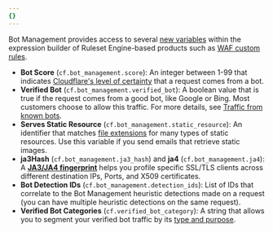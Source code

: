 ```yaml
---
{}
---
```


Bot Management provides access to several [new variables](/ruleset-engine/rules-language/fields/reference/?field-category=Bots) within the expression builder of Ruleset Engine-based products such as [WAF custom rules](/waf/custom-rules/).

- **Bot Score** (`cf.bot_management.score`): An integer between 1-99 that indicates [Cloudflare's level of certainty](/bots/concepts/bot-score/) that a request comes from a bot.
- **Verified Bot** (`cf.bot_management.verified_bot`): A boolean value that is true if the request comes from a good bot, like Google or Bing. Most customers choose to allow this traffic. For more details, see [Traffic from known bots](/waf/troubleshooting/faq/#how-does-the-waf-handle-traffic-from-known-bots).
- **Serves Static Resource** (`cf.bot_management.static_resource`): An identifier that matches [file extensions](/bots/reference/static-resources/) for many types of static resources. Use this variable if you send emails that retrieve static images.
- **ja3Hash** (`cf.bot_management.ja3_hash`) and **ja4** (`cf.bot_management.ja4`): A [**JA3/JA4 fingerprint**](/bots/concepts/ja3-ja4-fingerprint/) helps you profile specific SSL/TLS clients across different destination IPs, Ports, and X509 certificates.
- **Bot Detection IDs** (`cf.bot_management.detection_ids`): List of IDs that correlate to the Bot Management heuristic detections made on a request (you can have multiple heuristic detections on the same request).
- **Verified Bot Categories** (`cf.verified_bot_category`): A string that allows you to segment your verified bot traffic by its [type and purpose](/bots/concepts/bot/verified-bots/categories/).
